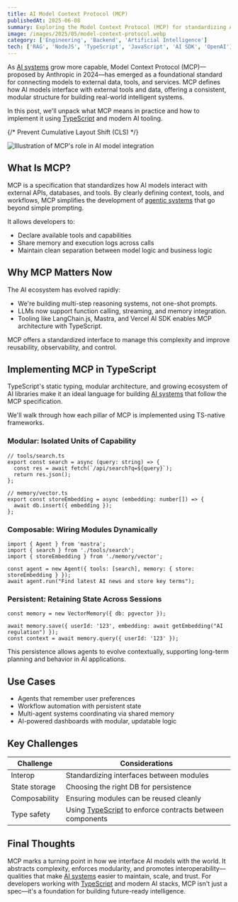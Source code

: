 ```yaml
---
title: AI Model Context Protocol (MCP)
publishedAt: 2025-06-08
summary: Exploring the Model Context Protocol (MCP) for standardizing AI model interactions using TypeScript
image: /images/2025/05/model-context-protocol.webp
category: ['Engineering', 'Backend', 'Artificial Intelligence']
tech: ['RAG', 'NodeJS', 'TypeScript', 'JavaScript', 'AI SDK', 'OpenAI']
---
```



As [AI systems](/ai) grow more capable, Model Context Protocol (MCP)—proposed by Anthropic in 2024—has emerged as a foundational standard for connecting models to external data, tools, and services. MCP defines how AI models interface with external tools and data, offering a consistent, modular structure for building real-world intelligent systems.

In this post, we'll unpack what MCP means in practice and how to implement it using [TypeScript](/tech/typescript) and modern AI tooling.

{/* Prevent Cumulative Layout Shift (CLS) */}
<div className="min-h-[300px]">
  <img 
    src="/images/2025/05/model-context-protocol.webp"
    alt="Illustration of MCP's role in AI model integration"
    className="w-full"
  />
</div>

## What Is MCP?

MCP is a specification that standardizes how AI models interact with external APIs, databases, and tools. By clearly defining context, tools, and workflows, MCP simplifies the development of [agentic systems](/ai) that go beyond simple prompting.

It allows developers to:

* Declare available tools and capabilities
* Share memory and execution logs across calls
* Maintain clean separation between model logic and business logic

## Why MCP Matters Now

The AI ecosystem has evolved rapidly:

* We're building multi-step reasoning systems, not one-shot prompts.
* LLMs now support function calling, streaming, and memory integration.
* Tooling like LangChain.js, Mastra, and Vercel AI SDK enables MCP architecture with TypeScript.

MCP offers a standardized interface to manage this complexity and improve reusability, observability, and control.

## Implementing MCP in TypeScript

TypeScript's static typing, modular architecture, and growing ecosystem of AI libraries make it an ideal language for building [AI systems](/ai) that follow the MCP specification.

We'll walk through how each pillar of MCP is implemented using TS-native frameworks.

### Modular: Isolated Units of Capability

```tsx
// tools/search.ts
export const search = async (query: string) => {
  const res = await fetch(`/api/search?q=${query}`);
  return res.json();
};

// memory/vector.ts
export const storeEmbedding = async (embedding: number[]) => {
  await db.insert({ embedding });
};
```

### Composable: Wiring Modules Dynamically

```tsx
import { Agent } from 'mastra';
import { search } from './tools/search';
import { storeEmbedding } from './memory/vector';

const agent = new Agent({ tools: [search], memory: { store: storeEmbedding } });
await agent.run("Find latest AI news and store key terms");
```

### Persistent: Retaining State Across Sessions

```tsx
const memory = new VectorMemory({ db: pgvector });

await memory.save({ userId: '123', embedding: await getEmbedding("AI regulation") });
const context = await memory.query({ userId: '123' });
```

This persistence allows agents to evolve contextually, supporting long-term planning and behavior in AI applications.

## Use Cases

* Agents that remember user preferences
* Workflow automation with persistent state
* Multi-agent systems coordinating via shared memory
* AI-powered dashboards with modular, updatable logic

## Key Challenges

| Challenge     | Considerations                                   |
| ------------- | ------------------------------------------------ |
| Interop       | Standardizing interfaces between modules         |
| State storage | Choosing the right DB for persistence            |
| Composability | Ensuring modules can be reused cleanly           |
| Type safety   | Using [TypeScript](/tech/typescript) to enforce contracts between components |

## Final Thoughts

MCP marks a turning point in how we interface AI models with the world. It abstracts complexity, enforces modularity, and promotes interoperability—qualities that make [AI systems](/ai) easier to maintain, scale, and trust. For developers working with [TypeScript](/tech/typescript) and modern AI stacks, MCP isn't just a spec—it's a foundation for building future-ready intelligence.
